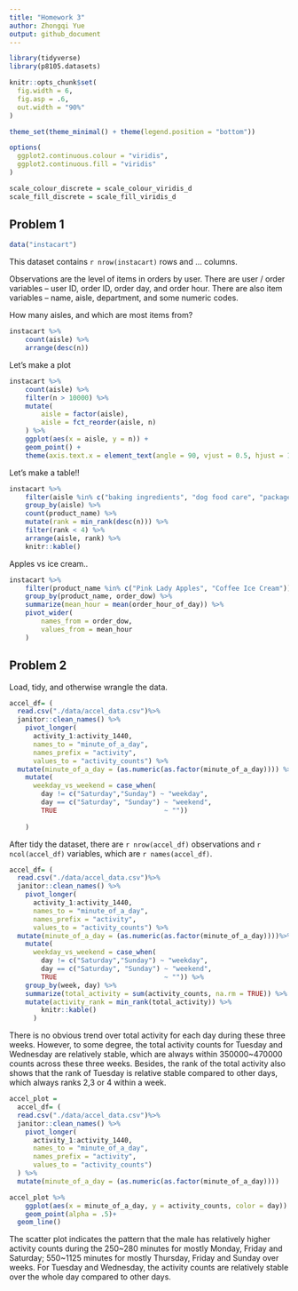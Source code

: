 ```yaml
---
title: "Homework 3"
author: Zhongqi Yue
output: github_document
---
```


```r
library(tidyverse)
library(p8105.datasets)

knitr::opts_chunk$set(
  fig.width = 6,
  fig.asp = .6,
  out.width = "90%"
)

theme_set(theme_minimal() + theme(legend.position = "bottom"))

options(
  ggplot2.continuous.colour = "viridis",
  ggplot2.continuous.fill = "viridis"
)

scale_colour_discrete = scale_colour_viridis_d
scale_fill_discrete = scale_fill_viridis_d
```

## Problem 1
```r
data("instacart")
```

This dataset contains `r nrow(instacart)` rows and ... columns.

Observations are the level of items in orders by user. There are user / order variables -- user ID, order ID, order day, and order hour. There are also item variables -- name, aisle, department, and some numeric codes. 

How many aisles, and which are most items from?

```r
instacart %>% 
	count(aisle) %>% 
	arrange(desc(n))
```


Let's make a plot

```r
instacart %>% 
	count(aisle) %>% 
	filter(n > 10000) %>% 
	mutate(
		aisle = factor(aisle),
		aisle = fct_reorder(aisle, n)
	) %>% 
	ggplot(aes(x = aisle, y = n)) + 
	geom_point() + 
	theme(axis.text.x = element_text(angle = 90, vjust = 0.5, hjust = 1))
```

Let's make a table!!

```r
instacart %>% 
	filter(aisle %in% c("baking ingredients", "dog food care", "packaged vegetables fruits")) %>% 
	group_by(aisle) %>% 
	count(product_name) %>% 
	mutate(rank = min_rank(desc(n))) %>% 
	filter(rank < 4) %>% 
	arrange(aisle, rank) %>% 
	knitr::kable()
```

Apples vs ice cream..

```r
instacart %>% 
	filter(product_name %in% c("Pink Lady Apples", "Coffee Ice Cream")) %>% 
	group_by(product_name, order_dow) %>% 
	summarize(mean_hour = mean(order_hour_of_day)) %>% 
	pivot_wider(
		names_from = order_dow,
		values_from = mean_hour
	)
```

## Problem 2

Load, tidy, and otherwise wrangle the data.

```r
accel_df= (
  read.csv("./data/accel_data.csv")%>% 
  janitor::clean_names() %>% 
    pivot_longer(
      activity_1:activity_1440,
      names_to = "minute_of_a_day",
      names_prefix = "activity",
      values_to = "activity_counts") %>%
  mutate(minute_of_a_day = (as.numeric(as.factor(minute_of_a_day)))) %>% 
    mutate(
      weekday_vs_weekend = case_when(
        day != c("Saturday","Sunday") ~ "weekday",
        day == c("Saturday", "Sunday") ~ "weekend",
        TRUE                           ~ ""))
      
    )
```

After tidy the dataset, there are `r nrow(accel_df)` observations and `r ncol(accel_df)` variables, which are `r names(accel_df)`.

```r
accel_df= (
  read.csv("./data/accel_data.csv")%>% 
  janitor::clean_names() %>% 
    pivot_longer(
      activity_1:activity_1440,
      names_to = "minute_of_a_day",
      names_prefix = "activity",
      values_to = "activity_counts") %>% 
  mutate(minute_of_a_day = (as.numeric(as.factor(minute_of_a_day))))%>% 
    mutate(
      weekday_vs_weekend = case_when(
        day != c("Saturday","Sunday") ~ "weekday",
        day == c("Saturday", "Sunday") ~ "weekend",
        TRUE                           ~ "")) %>% 
    group_by(week, day) %>% 
    summarize(total_activity = sum(activity_counts, na.rm = TRUE)) %>%
    mutate(activity_rank = min_rank(total_activity)) %>% 
    	knitr::kable()
      )
```

There is no obvious trend over total activity for each day during these three weeks. However, to some degree, the total activity counts for Tuesday and Wednesday are relatively stable, which are always within 350000~470000 counts across these three weeks. Besides, the rank of the total activity also shows that the rank of Tuesday is relative stable compared to other days, which always ranks 2,3 or 4 within a week. 

```r
accel_plot = 
  accel_df= (
  read.csv("./data/accel_data.csv")%>% 
  janitor::clean_names() %>% 
    pivot_longer(
      activity_1:activity_1440,
      names_to = "minute_of_a_day",
      names_prefix = "activity",
      values_to = "activity_counts")
  ) %>% 
  mutate(minute_of_a_day = (as.numeric(as.factor(minute_of_a_day))))

accel_plot %>% 
  	ggplot(aes(x = minute_of_a_day, y = activity_counts, color = day)) + 
	geom_point(alpha = .5)+
  geom_line()
```

The scatter plot indicates the pattern that the male has relatively higher activity counts during the 250~280 minutes for mostly Monday, Friday and Saturday; 550~1125 minutes for mostly Thursday, Friday and Sunday over weeks. For Tuesday and Wednesday, the activity counts are relatively stable over the whole day compared to other days. 


